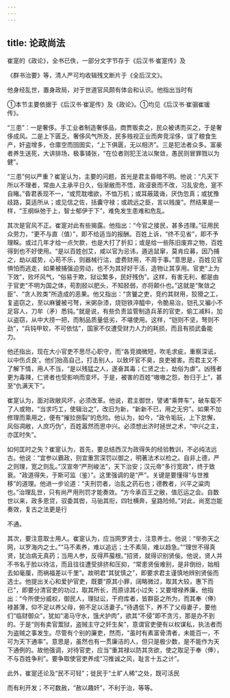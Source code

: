 ```yaml
---
---
---
```

title: 论政尚法
---



崔寔的《政论》，全书已佚，一部分文字节存于《后汉书·崔寔传》及

《群书治要》等，清人严可均收辑残文断片于《全后汉文》。

他身经乱世，置身政局，对于世道官风颇有体会和认识。他指出当时有

①本节主要依据于《后汉书·崔寔传》及《政论》。①均见《后汉书·崔骃崔瑗传》。

“三患”：一是奢侈。手工业者制造奢侈品，商贾贩卖之，民众被诱而买之，于是奢侈成风。二是上下匮乏。奢侈风气所及，民多贱视正业而奔竞淫侈，误了粮食生产，奸盗增多，仓廪空而囹圄实，“上下俱匮，无以相济”。三是犯法者众多。富豪者养生送死，大讲排场，极事铺张，“在位者则犯王法以聚敛，愚民则冒罪戮以为健”。

“三患”何以严重？崔寔认为，主要的问题，首光是君主昏暗不明。他说：“凡天下所以不理者，常由人主承平日久，俗渐敝而不悟，政浸衰而不改，习乱安危，寔不自睹。”昏君表现不一，“或荒耽嗜欲，不恤万机；或耳蔽箴诲，厌伪忽真；或犹豫歧路，莫适所从；或见信之佐，括囊守禄；或疏远之臣，言以贱废”。然结果是一样，“王纲纵弛于上，智士郁伊于下”，难免发生患难和危乱。

其次是官风不正。崔寔对此有些揭露。他指出：“今官之接民，甚多违理。”征用民众劳力，“更不与直（值）”，即不给适当的报酬。百姓上诉，“终不见省”，即不予理睬。或过几年才给一点欠款，也是大打了折扣；或是给一些陈旧废弃之物，百姓得到也不好使用。“是以百姓创艾，咸以官为忌讳，遁逃鼠窜，莫肯应募，因乃捕之，劫以威势，心苟不乐，则器械行沽，虚费财用，不周于事。”意思是，百姓见官惧怕而逃走，如果被捕强迫劳动，也不为其好好干活，造物让其享用。官吏“上为下效”，败坏风气，“俗易于欺，狱讼繁多，民好残伪”。这样，有害无利，都是由于官吏“不明为国之体，苟割胫以肥头，不知胫弱，亦将颠仆也。”这就是“聚敛之臣”、“贪人败类”所造成的恶果。他又指出：“贪饕之吏，竞约其财用，狡猾之工，复盗窃之，至以麻饕被弓弩，米粥杂漆，烧铠铁淬醯中，令脆易治，铠孔又褊小不足容人，刀牟（矛）悉钝。”就是说，有些负责监管制造兵革的官吏，偷工减料，加以盗窃，从中大捞一把，而制品质量低劣，不堪使用。这样，“铠则不坚，弩则不劲”，“兵钝甲软，不可依怙”，国家不仅遭受财力人力的耗损，而且有损武备能力。

他还指出，现在大小官吏不思尽心职守，而“各竞摘微短，吹毛求疵，重察深诋，以中伤贞良’。他们抬高自己，打击别人，以致坏官不臭，良吏被害。而君主又不了解下情，用人不当，“是以残猛之人，遂奋其毒；仁贤之士，劫俗为虐”。凶残者更为毒辣，仁贤者也受影响而变坏。于是，被害的百姓“嗷嗷之怨，咎归于上”，甚至“仇满天下”。

崔寔认为，面对政敝风坏，必须改革。他说，君主御世，譬诸“乘弊车”，破车载不了人或物，“当求巧工，使辑治之”，改旧为新，“新新不已，用之无穷”。如果不加修理而乘用之，便有“摧拉捌裂”的危险。他认为，如今，“政令垢玩，上下怠懈，风俗凋敝，人庶巧伪”，百姓嚣然而思中兴。必须想出济时拯世之术，“中兴之主，亦匡时失”。

如何匡时之失？崔寔认为，首先，要总结西汉为政得失的经验教训，不必纯法远古。他说：“宜参以霸政，则宜重赏深罚以御之，明著法术以检之。自非上德，严之则理，宽之则乱。”汉宣帝“严刑峻法”，天下治安；汉元帝“多行宽政”，终于致衰。“政道得失，于斯可监（鉴）”。这里强调的是“严”。关键是要懂得“与世推移”的道理。他进一步论道：“夫刑罚者，治乱之药石也；德教者，兴平之粱肉也。”治理乱世，只有尚严用刑罚才能奏效。“方今承百王之敝，值厄运之会。自数世以来，政多恩贷，驭委其辔，马骀其衔，四牡横奔，皇路险倾。”对此，尚宽岂能奏效，复古之法更是行

不通。

其次，要注意取士用人。崔寔认为，应当网罗贤士，注意养士。他说：“举弥天之网，以罗海内之士。”“马不素养，难以追远；士不素简，难以趋急。”“理世不得真贤，犹治病无真药；当用人参，反得芦菔根。”招贤，就得识别贤佞。他说，贤人并不书名于脸以待沽，而且往往遭受排挤和压抑，“常患贤佞难别，是非倒纷，始相去如毫厘，而祸福差以千里”。故明君“其犹慎之”，即要求君主谨慎地辨别贤佞而选士。他提出关心和爱护官吏，既要“原其小罪，阔略微过，取其大较，惠下而已”，即要分清官吏的功过，取其所长，而原谅其小过失；又要增禄养廉。他指出：“今所使分威权，御民人，理狱讼，干府库者，皆群臣之所为，而其奉（俸）禄甚薄，仰不足以养父母，俯不足以活妻子。”待遇低下，养不了父母妻子，要他们“临财御众”，犹如“渴马守水，饿犬护肉”，欲其“不侵”即不贪污，那是办不到的。于是“则有卖官鬻狱，盗贼主守之奸生矣”，意谓官吏便有以权谋私，执法者而为盗贼之事发生。尽管有个别的廉吏，然而，“虽时有素富骨清者，未能百一，不可为天下通率”。意思是，虽然也有一贯廉洁的人，但只是极少数，是不能作为天下通例的。故他强调，对待官吏，应当“重其禄以防其贪欲，使之取足于奉（俸），不与百姓争利”。要争取使官吏养成“习推诚之风，耻言十五之计”。

此外，崔寔还论及“民不可轻”；徙民于“土旷人稀”之处，既可活民

而有利开发；不可数赦，“赦以趣奸”，不利于治，等等。